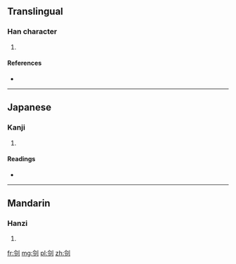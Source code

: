 ==Translingual==

===Han character===
{{Han char|rn=18|rad=刀|as=05|sn=7|four=|canj=人戈中弓 (OILN), X人戈中弓 (XOILN)|ids=⿰[[令]][[刂]]}}

# {{defn|Han|sort=刀05}}

====References====
* {{Han ref|kx=0138.070|dkj=01919|dj=0311.080|hdz=10330.040|uh=5222|ud=21026}}

----

==Japanese==

===Kanji===
{{ja-kanji|grade=|rs=刀05}}

# {{defn|lang=ja|sort=刀05}}

====Readings====
* {{ja-readings|on=[[れい]] (rei), [[りょう]] (ryō)|kun=[[さく]] (saku)}}

----

==Mandarin==

===Hanzi===
{{cmn-hanzi|pin=[[líng]] ([[ling2]])|wg=ling<sup>2</sup>}}

# {{defn|lang=cmn|sort=刀05}}

[[fr:刢]]
[[mg:刢]]
[[pl:刢]]
[[zh:刢]]